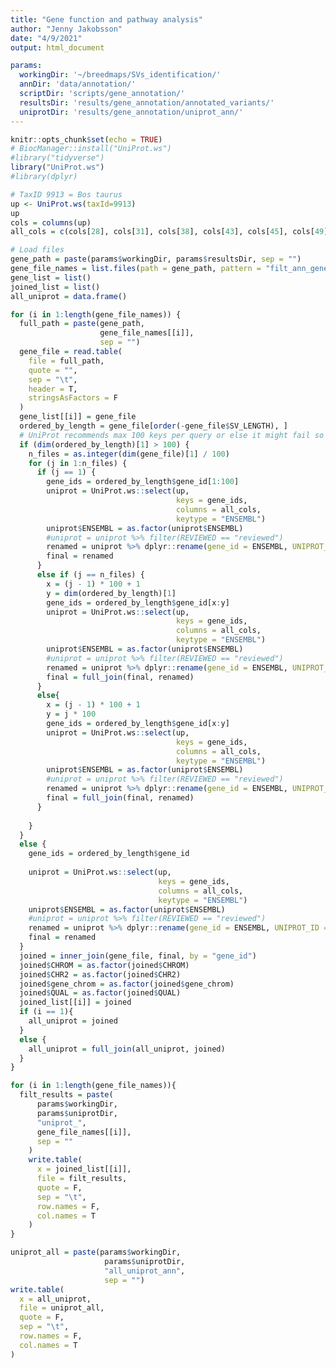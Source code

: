 ```yaml
---
title: "Gene function and pathway analysis"
author: "Jenny Jakobsson"
date: "4/9/2021"
output: html_document

params:
  workingDir: '~/breedmaps/SVs_identification/'
  annDir: 'data/annotation/'
  scriptDir: 'scripts/gene_annotation/'
  resultsDir: 'results/gene_annotation/annotated_variants/'
  uniprotDir: 'results/gene_annotation/uniprot_ann/'
---
```


```r
knitr::opts_chunk$set(echo = TRUE)
# BiocManager::install("UniProt.ws")
#library("tidyverse")
library("UniProt.ws")
#library(dplyr)
```


```r
# TaxID 9913 = Bos taurus
up <- UniProt.ws(taxId=9913)
up
cols = columns(up)
all_cols = c(cols[28], cols[31], cols[38], cols[43], cols[45], cols[49], cols[56], cols[63], cols[66], cols[69], cols[72], cols[86], cols[88], cols[102], cols[104:105], cols[117])

```

```r
# Load files
gene_path = paste(params$workingDir, params$resultsDir, sep = "")
gene_file_names = list.files(path = gene_path, pattern = "filt_ann_gene*")
gene_list = list()
joined_list = list()
all_uniprot = data.frame()

for (i in 1:length(gene_file_names)) {
  full_path = paste(gene_path,
                    gene_file_names[[i]],
                    sep = "")
  gene_file = read.table(
    file = full_path,
    quote = "",
    sep = "\t",
    header = T,
    stringsAsFactors = F
  )
  gene_list[[i]] = gene_file
  ordered_by_length = gene_file[order(-gene_file$SV_LENGTH), ]
  # UniProt recommends max 100 keys per query or else it might fail so for files with more than 100 variants I chose the 100 longest SVs
  if (dim(ordered_by_length)[1] > 100) {
    n_files = as.integer(dim(gene_file)[1] / 100)
    for (j in 1:n_files) {
      if (j == 1) {
        gene_ids = ordered_by_length$gene_id[1:100]
        uniprot = UniProt.ws::select(up,
                                     keys = gene_ids,
                                     columns = all_cols,
                                     keytype = "ENSEMBL")
        uniprot$ENSEMBL = as.factor(uniprot$ENSEMBL)
        #uniprot = uniprot %>% filter(REVIEWED == "reviewed")
        renamed = uniprot %>% dplyr::rename(gene_id = ENSEMBL, UNIPROT_ID = ID)
        final = renamed
      }
      else if (j == n_files) {
        x = (j - 1) * 100 + 1
        y = dim(ordered_by_length)[1]
        gene_ids = ordered_by_length$gene_id[x:y]
        uniprot = UniProt.ws::select(up,
                                     keys = gene_ids,
                                     columns = all_cols,
                                     keytype = "ENSEMBL")
        uniprot$ENSEMBL = as.factor(uniprot$ENSEMBL)
        #uniprot = uniprot %>% filter(REVIEWED == "reviewed")
        renamed = uniprot %>% dplyr::rename(gene_id = ENSEMBL, UNIPROT_ID = ID)
        final = full_join(final, renamed)
      }
      else{
        x = (j - 1) * 100 + 1
        y = j * 100
        gene_ids = ordered_by_length$gene_id[x:y]
        uniprot = UniProt.ws::select(up,
                                     keys = gene_ids,
                                     columns = all_cols,
                                     keytype = "ENSEMBL")
        uniprot$ENSEMBL = as.factor(uniprot$ENSEMBL)
        #uniprot = uniprot %>% filter(REVIEWED == "reviewed")
        renamed = uniprot %>% dplyr::rename(gene_id = ENSEMBL, UNIPROT_ID = ID)
        final = full_join(final, renamed)
      }
      
    }
  }
  else {
    gene_ids = ordered_by_length$gene_id
    
    uniprot = UniProt.ws::select(up,
                                 keys = gene_ids,
                                 columns = all_cols,
                                 keytype = "ENSEMBL")
    uniprot$ENSEMBL = as.factor(uniprot$ENSEMBL)
    #uniprot = uniprot %>% filter(REVIEWED == "reviewed")
    renamed = uniprot %>% dplyr::rename(gene_id = ENSEMBL, UNIPROT_ID = ID)
    final = renamed
  }
  joined = inner_join(gene_file, final, by = "gene_id")
  joined$CHROM = as.factor(joined$CHROM)
  joined$CHR2 = as.factor(joined$CHR2)
  joined$gene_chrom = as.factor(joined$gene_chrom)
  joined$QUAL = as.factor(joined$QUAL)
  joined_list[[i]] = joined
  if (i == 1){
    all_uniprot = joined
  }
  else {
    all_uniprot = full_join(all_uniprot, joined)
  }
}

```



```r
for (i in 1:length(gene_file_names)){
  filt_results = paste(
      params$workingDir,
      params$uniprotDir,
      "uniprot_",
      gene_file_names[[i]],
      sep = ""
    )
    write.table(
      x = joined_list[[i]],
      file = filt_results,
      quote = F,
      sep = "\t",
      row.names = F,
      col.names = T
    )
}

uniprot_all = paste(params$workingDir,
                     params$uniprotDir,
                     "all_uniprot_ann",
                     sep = "")
write.table(
  x = all_uniprot,
  file = uniprot_all,
  quote = F,
  sep = "\t",
  row.names = F,
  col.names = T
)

```



